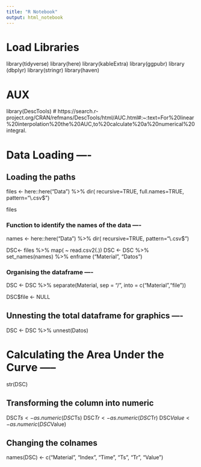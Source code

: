 ```yaml
---
title: "R Notebook"
output: html_notebook
---
```


# Load Libraries
library(tidyverse)
library(here)
library(kableExtra)
library(ggpubr)
library (dbplyr)
library(stringr)
library(haven)

# AUX
library(DescTools) # https://search.r-project.org/CRAN/refmans/DescTools/html/AUC.html#:~:text=For%20linear%20interpolation%20the%20AUC,to%20calculate%20a%20numerical%20integral.

# Data Loading ----
## Loading the paths
files <- 
  here::here("Data") %>%
  dir( recursive=TRUE, full.names=TRUE, pattern="\\.csv$")

files

### Function to identify the names of the data ----
names <- 
  here::here("Data") %>%
  dir( recursive=TRUE, pattern="\\.csv$")

DSC<- files %>% map( ~ read.csv2(.))
DSC <- DSC %>% set_names(names) %>% enframe ("Material", "Datos")

### Organising the dataframe ----
DSC <- 
  DSC %>% 
  separate(Material,
           sep = "/",
           into = c("Material","file"))

DSC$file <- NULL

## Unnesting the total dataframe for graphics ----
DSC <-
  DSC %>% 
  unnest(Datos)


# Calculating the Area Under the Curve -----
str(DSC)

## Transforming the column into numeric
DSC$Ts <- as.numeric(DSC$Ts)
DSC$Tr <- as.numeric(DSC$Tr)
DSC$Value <- as.numeric(DSC$Value)

## Changing the colnames
names(DSC) <- c("Material", "Index", "Time", "Ts", "Tr", "Value")